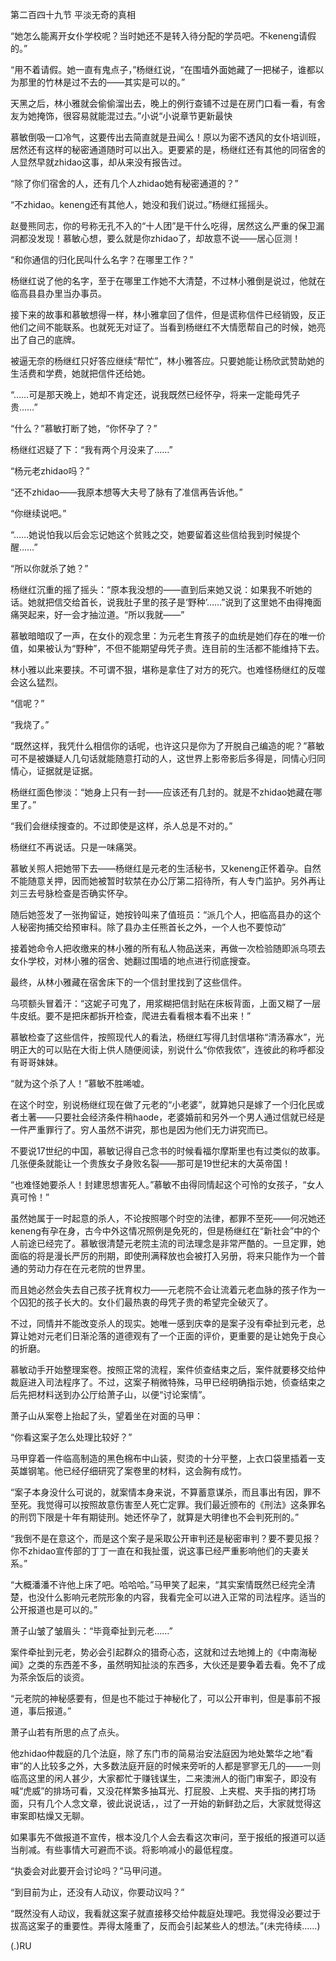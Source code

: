 

第二百四十九节 平淡无奇的真相

“她怎么能离开女仆学校呢？当时她还不是转入待分配的学员吧。不keneng请假的。”

“用不着请假。她一直有鬼点子，”杨继红说，“在围墙外面她藏了一把梯子，谁都以为那里的竹林是过不去的――其实是可以的。”

天黑之后，林小雅就会偷偷溜出去，晚上的例行查铺不过是在房门口看一看，有舍友为她掩饰，很容易就能混过去。”小说“小说章节更新最快

慕敏倒吸一口冷气，这要传出去简直就是丑闻么！原以为密不透风的女仆培训班，居然还有这样的秘密通道随时可以出入。更要紧的是，杨继红还有其他的同宿舍的人显然早就zhidao这事，却从来没有报告过。

“除了你们宿舍的人，还有几个人zhidao她有秘密通道的？”

“不zhidao。keneng还有其他人，她没和我们说过。”杨继红摇摇头。

赵曼熊同志，你的号称无孔不入的“十人团”是干什么吃得，居然这么严重的保卫漏洞都没发现！慕敏心想，要么就是你zhidao了，却故意不说――居心叵测！

“和你通信的归化民叫什么名字？在哪里工作？”

杨继红说了他的名字，至于在哪里工作她不大清楚，不过林小雅倒是说过，他就在临高县县办里当办事员。

接下来的故事和慕敏想得一样，林小雅拿回了信件，但是谎称信件已经销毁，反正他们之间不能联系。也就死无对证了。当看到杨继红不大情愿帮自己的时候，她亮出了自己的底牌。

被逼无奈的杨继红只好答应继续“帮忙”，林小雅答应。只要她能让杨欣武赞助她的生活费和学费，她就把信件还给她。

“……可是那天晚上，她却不肯定还，说我既然已经怀孕，将来一定能母凭子贵……”

“什么？”慕敏打断了她，“你怀孕了？”

杨继红迟疑了下：“我有两个月没来了……”

“杨元老zhidao吗？”

“还不zhidao――我原本想等大夫号了脉有了准信再告诉他。”

“你继续说吧。”

“……她说怕我以后会忘记她这个贫贱之交，她要留着这些信给我到时候提个醒……”

“所以你就杀了她？”

杨继红沉重的摇了摇头：“原本我没想的――直到后来她又说：如果我不听她的话。她就把信交给首长，说我肚子里的孩子是‘野种’……”说到了这里她不由得掩面痛哭起来，好一会才抽泣道。“所以我就――”

慕敏暗暗叹了一声，在女仆的观念里：为元老生育孩子的血统是她们存在的唯一价值，如果被认为“野种”，不但不能期望母凭子贵。连目前的生活都不能维持下去。

林小雅以此来要挟。不可谓不狠，堪称是拿住了对方的死穴。也难怪杨继红的反噬会这么猛烈。

“信呢？”

“我烧了。”

“既然这样，我凭什么相信你的话呢，也许这只是你为了开脱自己编造的呢？”慕敏可不是被嫌疑人几句话就能随意打动的人，这世界上影帝影后多得是，同情心归同情心，证据就是证据。

杨继红面色惨淡：“她身上只有一封――应该还有几封的。就是不zhidao她藏在哪里了。”

“我们会继续搜查的。不过即使是这样，杀人总是不对的。”

杨继红不再说话。只是一味痛哭。

慕敏关照人把她带下去――杨继红是元老的生活秘书，又keneng正怀着孕。自然不能随意关押，因而她被暂时软禁在办公厅第二招待所，有人专门监护。另外再让刘三去号脉检查是否确实怀孕。

随后她签发了一张拘留证，她按铃叫来了值班员：“派几个人，把临高县办的这个人秘密拘捕交给预审科。除了县办主任熊首长之外，一个人也不要惊动”

接着她命令人把收缴来的林小雅的所有私人物品送来，再做一次检验随即派乌项去女仆学校，对林小雅的宿舍、她翻过围墙的地点进行彻底搜查。

最终，从林小雅藏在宿舍床下的一个信封里找到了这些信件。

乌项额头冒着汗：“这妮子可鬼了，用浆糊把信封贴在床板背面，上面又糊了一层牛皮纸。要不是把床都拆开检查，爬进去看看根本看不出来！”

慕敏检查了这些信件，按照现代人的看法，杨继红写得几封信堪称“清汤寡水”，光明正大的可以贴在大街上供人随便阅读，别说什么“你侬我侬”，连彼此的称呼都没有哥哥妹妹。

“就为这个杀了人！”慕敏不胜唏嘘。

在这个时空，别说杨继红现在做了元老的“小老婆”，就算她只是嫁了一个归化民或者土著――只要社会经济条件稍haode，老婆婚前和另外一个男人通过信就已经是一件严重罪行了。穷人虽然不讲究，那也是因为他们无力讲究而已。

不要说17世纪的中国，慕敏记得自己念书的时候看福尔摩斯里也有过类似的故事。几张便条就能让一个贵族女子身败名裂――那可是19世纪末的大英帝国！

“也难怪她要杀人！封建思想害死人。”慕敏不由得同情起这个可怜的女孩子，“女人真可怜！”

虽然她属于一时起意的杀人，不论按照哪个时空的法律，都罪不至死――何况她还keneng有孕在身，古今中外这情况照例是免死的，但是杨继红在“新社会”中的个人前途已经完了。慕敏很清楚元老院主流的司法理念是非常严酷的。一旦定罪，她面临的将是漫长严厉的刑期，即使刑满释放也会被打入另册，将来只能作为一个普通的劳动力存在在元老院的世界里。

而且她必然会失去自己孩子抚育权力――元老院不会让流着元老血脉的孩子作为一个囚犯的孩子长大的。女仆们最热衷的母凭子贵的希望完全破灭了。

不过，同情并不能改变杀人的现实。她唯一感到庆幸的是案子没有牵扯到元老，总算让她对元老们日渐沦落的道德观有了一个正面的评价，更重要的是让她免于良心的折磨。

慕敏动手开始整理案卷。按照正常的流程，案件侦查结束之后，案件就要移交给仲裁庭进入司法程序了。不过，这案子稍微特殊，马甲已经明确指示她，侦查结束之后先把材料送到办公厅给萧子山，以便“讨论案情”。

萧子山从案卷上抬起了头，望着坐在对面的马甲：

“你看这案子怎么处理比较好？”

马甲穿着一件临高制造的黑色棉布中山装，熨烫的十分平整，上衣口袋里插着一支英雄钢笔。他已经仔细研究了案卷里的材料，这会胸有成竹。

“案子本身没什么可说的，就案情本身来说，不算蓄意谋杀，而且事出有因，罪不至死。我觉得可以按照故意伤害至人死亡定罪。我们最近颁布的《刑法》这条罪名的刑罚下限是十年有期徒刑。她还怀孕了，就算是大明律也不会判死刑的。”

“我倒不是在意这个，而是这个案子是采取公开审判还是秘密审判？要不要见报？你不zhidao宣传部的丁丁一直在和我扯蛋，说这事已经严重影响他们的夫妻关系。”

“大概潘潘不许他上床了吧。哈哈哈。”马甲笑了起来，“其实案情既然已经完全清楚，也没什么影响元老院形象的内容，我看完全可以进入正常的司法程序。适当的公开报道也是可以的。”

萧子山皱了皱眉头：“毕竟牵扯到元老……”

案件牵扯到元老，势必会引起群众的猎奇心态，这就和过去地摊上的《中南海秘闻》之类的东西差不多，虽然明知扯淡的东西多，大伙还是要争着去看。免不了成为茶余饭后的谈资。

“元老院的神秘感要有，但是也不能过于神秘化了，可以公开审判，但是事前不报道，事后报道。”

萧子山若有所思的点了点头。

他zhidao仲裁庭的几个法庭，除了东门市的简易治安法庭因为地处繁华之地“看审”的人比较多之外，大多数法庭开庭的时候来旁听的人都是寥寥无几的――一则临高这里的闲人甚少，大家都忙于赚钱谋生，二来澳洲人的衙门审案子，即没有喊“虎威”的排场可看，又没花样繁多抽耳光、打屁股、上夹棍、夹手指的拷打场面，只有几个人念文章，彼此说说话，，过了一开始的新鲜劲之后，大家就觉得这审案即枯燥又无聊。

如果事先不做报道不宣传，根本没几个人会去看这次审问，至于报纸的报道可以适当削减。有些事情大可避而不谈。将影响减小的最低程度。

“执委会对此要开会讨论吗？”马甲问道。

“到目前为止，还没有人动议，你要动议吗？”

“既然没有人动议，我看就这案子就直接移交给仲裁庭处理吧。我觉得没必要过于拔高这案子的重要性。弄得太隆重了，反而会引起某些人的想法。”(未完待续……)

(.)RU

